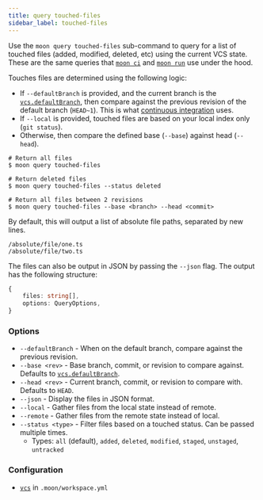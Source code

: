 ```yaml
---
title: query touched-files
sidebar_label: touched-files
---
```


Use the `moon query touched-files` sub-command to query for a list of touched files (added,
modified, deleted, etc) using the current VCS state. These are the same queries that
[`moon ci`](../ci) and [`moon run`](../run) use under the hood.

Touches files are determined using the following logic:

- If `--defaultBranch` is provided, and the current branch is the
  [`vcs.defaultBranch`](../../config/workspace#defaultbranch), then compare against the previous
  revision of the default branch (`HEAD~1`). This is what [continuous integration](../../guides/ci)
  uses.
- If `--local` is provided, touched files are based on your local index only (`git status`).
- Otherwise, then compare the defined base (`--base`) against head (`--head`).

```shell
# Return all files
$ moon query touched-files

# Return deleted files
$ moon query touched-files --status deleted

# Return all files between 2 revisions
$ moon query touched-files --base <branch> --head <commit>
```

By default, this will output a list of absolute file paths, separated by new lines.

```
/absolute/file/one.ts
/absolute/file/two.ts
```

The files can also be output in JSON by passing the `--json` flag. The output has the following
structure:

```ts
{
	files: string[],
	options: QueryOptions,
}
```

### Options

- `--defaultBranch` - When on the default branch, compare against the previous revision.
- `--base <rev>` - Base branch, commit, or revision to compare against. Defaults to
  [`vcs.defaultBranch`](../../config/workspace#defaultbranch).
- `--head <rev>` - Current branch, commit, or revision to compare with. Defaults to `HEAD`.
- `--json` - Display the files in JSON format.
- `--local` - Gather files from the local state instead of remote.
- `--remote` - Gather files from the remote state instead of local.
- `--status <type>` - Filter files based on a touched status. Can be passed multiple times.
  - Types: `all` (default), `added`, `deleted`, `modified`, `staged`, `unstaged`, `untracked`

### Configuration

- [`vcs`](../../config/workspace#vcs) in `.moon/workspace.yml`

